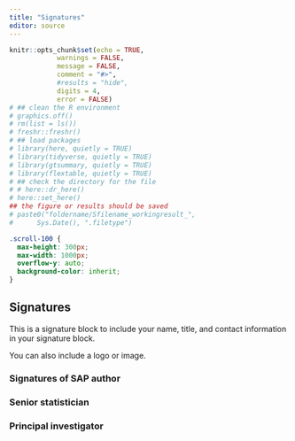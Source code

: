 ```yaml
---
title: "Signatures"
editor: source
---
```


```r
knitr::opts_chunk$set(echo = TRUE,
            warnings = FALSE,
            message = FALSE,
            comment = "#>",
            #results = "hide",
            digits = 4,
            error = FALSE)
# ## clean the R environment
# graphics.off()
# rm(list = ls())
# freshr::freshr()
# ## load packages
# library(here, quietly = TRUE)
# library(tidyverse, quietly = TRUE)
# library(gtsummary, quietly = TRUE)
# library(flextable, quietly = TRUE)
# ## check the directory for the file
# # here::dr_here()
# here::set_here()
## the figure or results should be saved 
# paste0("foldername/Sfilename_workingresult_", 
#      Sys.Date(), ".filetype")
```

```css
.scroll-100 {
  max-height: 300px;
  max-width: 1000px;
  overflow-y: auto;
  background-color: inherit;
}
```

## Signatures {#sec-signatures}

This is a signature block to include your name, title, and contact information in your signature block.

You can also include a logo or image.

### Signatures of SAP author {#sec-signatures-sap}


### Senior statistician {#sec-signatures-senior-statistician}


### Principal investigator {#sec-signatures-principal-investigator}
